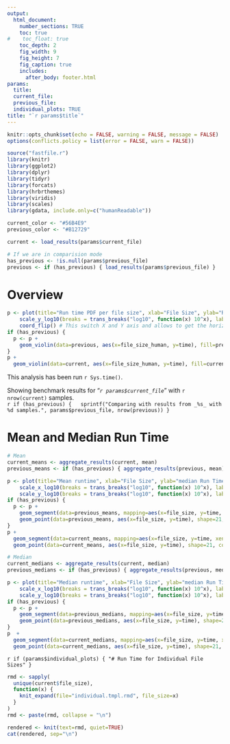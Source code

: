 ```yaml
---
output:
  html_document:
    number_sections: TRUE
    toc: true
#    toc_float: true
    toc_depth: 2
    fig_width: 9
    fig_height: 7
    fig_caption: true
    includes:
      after_body: footer.html
params:
  title:
  current_file:
  previous_file:
  individual_plots: TRUE
title: "`r params$title`"
---
```


```r
knitr::opts_chunk$set(echo = FALSE, warning = FALSE, message = FALSE)
options(conflicts.policy = list(error = FALSE, warn = FALSE))

source("fastfile.r")
library(knitr)
library(ggplot2)
library(dplyr)
library(tidyr)
library(forcats)
library(hrbrthemes)
library(viridis)
library(scales)
library(gdata, include.only=c("humanReadable"))

current_color <- "#56B4E9"
previous_color <- "#B12729"
```

```r
current <- load_results(params$current_file)

# If we are in comparision mode
has_previous <- !is.null(params$previous_file)
previous <- if (has_previous) { load_results(params$previous_file) }
```

# Overview

```r
p <- plot(title="Run time PDF per file size", xlab="File Size", ylab="Run Time [ms]") +
    scale_y_log10(breaks = trans_breaks("log10", function(x) 10^x), labels = trans_format(function(x) x, function(x) round(x, digits=2))) +
    coord_flip() # This switch X and Y axis and allows to get the horizontal version
if (has_previous) {
  p <- p +
    geom_violin(data=previous, aes(x=file_size_human, y=time), fill=previous_color, color=previous_color, alpha=0.8)
}
p +
  geom_violin(data=current, aes(x=file_size_human, y=time), fill=current_color, color=current_color, alpha=0.8)

```

This analysis has been run `r Sys.time()`.

Showing benchmark results for "_`r params$current_file`_" with `r nrow(current)` samples.  
`r if (has_previous) {
  sprintf("Comparing with results from _%s_ with %d samples.", params$previous_file, nrow(previous))
}`


# Mean and Median Run Time

```r
# Mean
current_means <- aggregate_results(current, mean)
previous_means <- if (has_previous) { aggregate_results(previous, mean) }

p <- plot(title="Mean runtime", xlab="File Size", ylab="median Run Time [ms]") +
    scale_x_log10(breaks = trans_breaks("log10", function(x) 10^x), labels = trans_format(function(x) x, function(x) hr(x))) +
    scale_y_log10(breaks = trans_breaks("log10", function(x) 10^x), labels = trans_format(function(x) x, function(x) round(x, digits=2)))
if (has_previous) {
  p <- p + 
    geom_segment(data=previous_means, mapping=aes(x=file_size, y=time, xend=c(tail(file_size, n=-1), NA), yend=c(tail(time, n=-1), NA)), alpha=0.8, color=previous_color) +
    geom_point(data=previous_means, aes(x=file_size, y=time), shape=21, color="black", fill=previous_color, alpha=0.8, size=3)
}
p +
  geom_segment(data=current_means, mapping=aes(x=file_size, y=time, xend=c(tail(file_size, n=-1), NA), yend=c(tail(time, n=-1), NA)), color=current_color) +
  geom_point(data=current_means, aes(x=file_size, y=time), shape=21, color="black", fill=current_color, size=3)

# Median
current_medians <- aggregate_results(current, median)
previous_medians <- if (has_previous) { aggregate_results(previous, median) }

p <- plot(title="Median runtime", xlab="File Size", ylab="median Run Time [ms]") +
    scale_x_log10(breaks = trans_breaks("log10", function(x) 10^x), labels = trans_format(function(x) x, function(x) hr(x))) +
    scale_y_log10(breaks = trans_breaks("log10", function(x) 10^x), labels = trans_format(function(x) x, function(x) round(x, digits=2)))
if (has_previous) {
  p <- p + 
    geom_segment(data=previous_medians, mapping=aes(x=file_size, y=time, xend=c(tail(file_size, n=-1), NA), yend=c(tail(time, n=-1), NA)), alpha=0.8, color=previous_color) +
    geom_point(data=previous_medians, aes(x=file_size, y=time), shape=21, color="black", fill=previous_color, alpha=0.8, size=3)
}
p  +
  geom_segment(data=current_medians, mapping=aes(x=file_size, y=time, xend=c(tail(file_size, n=-1), NA), yend=c(tail(time, n=-1), NA)), color=current_color) +
  geom_point(data=current_medians, aes(x=file_size, y=time), shape=21, color="black", fill=current_color, size=3)
```

`r if (params$individual_plots) { "# Run Time for Individual File Sizes" }`
```r
rmd <- sapply(
  unique(current$file_size),
  function(x) {
    knit_expand(file="individual.tmpl.rmd", file_size=x)
  }
)
rmd <- paste(rmd, collapse = "\n")
```  
```r
rendered <- knit(text=rmd, quiet=TRUE) 
cat(rendered, sep="\n") 
``` 
